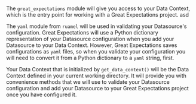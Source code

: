 ```python name="gx_imports_test"
```

The `great_expectations` module will give you access to your Data Context, which is the entry point for working with a Great Expectations project.  asd

The `yaml` module from `ruamel` will be used in validating your Datasource's configuration.  Great Expectations will use a Python dictionary representation of your Datasource configuration when you add your Datasource to your Data Context.  However, Great Expectations saves configurations as `yaml` files, so when you validate your configuration you will need to convert it from a Python dictionary to a `yaml` string, first.

Your Data Context that is initialized by `get_data_context()` will be the Data Context defined in your current working directory.  It will provide you with convenience methods that we will use to validate your Datasource configuration and add your Datasource to your Great Expectations project once you have configured it.